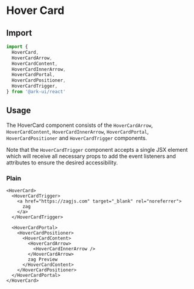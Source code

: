 
# Hover Card

<Intro />

## Import

```ts
import {
  HoverCard,
  HoverCardArrow,
  HoverCardContent,
  HoverCardInnerArrow,
  HoverCardPortal,
  HoverCardPositioner,
  HoverCardTrigger,
} from '@ark-ui/react'
```

## Usage

The HoverCard component consists of the `HoverCardArrow`, `HoverCardContent`, `HoverCardInnerArrow`,
`HoverCardPortal`, `HoverCardPositioner` and `HoverCardTrigger` components.

Note that the `HoverCardTrigger` component accepts a single JSX element which will receive all
necessary props to add the event listeners and attributes to ensure the desired accessibility.

### Plain

```tsx
<HoverCard>
  <HoverCardTrigger>
    <a href="https://zagjs.com" target="_blank" rel="noreferrer">
      zag
    </a>
  </HoverCardTrigger>

  <HoverCardPortal>
    <HoverCardPositioner>
      <HoverCardContent>
        <HoverCardArrow>
          <HoverCardInnerArrow />
        </HoverCardArrow>
        zag Preview
      </HoverCardContent>
    </HoverCardPositioner>
  </HoverCardPortal>
</HoverCard>
```
